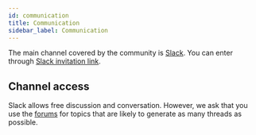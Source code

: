```yaml
---
id: communication
title: Communication
sidebar_label: Communication
---
```



The main channel covered by the community is [Slack](https://slack.com).
You can enter through [Slack invitation link](https://dooboolab.com/joinCPKorea).

<AdFitMobileBanner
  unit="DAN-YpcHf9p49U5ykXi8"
  className="adfit-top-mobile"
/>

## Channel access

Slack allows free discussion and conversation.
However, we ask that you use the [forums](https://forums.crossplatformkorea.com) for topics that are likely to generate as many threads as possible.

<AdFitMobileBanner
  unit="DAN-weLLBNA8C31gpo1t"
  className="adfit-bottom-mobile"
/>
